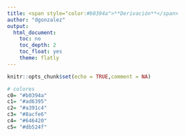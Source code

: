 ```yaml
---
title: <span style="color:#b0394a">**Derivación**</span> 
author: "dgonzalez"
output:
  html_document:
    toc: no
    toc_depth: 2
    toc_float: yes
    theme: flatly
---
```


```r
knitr::opts_chunk$set(echo = TRUE,comment = NA)

# colores
c0= "#b0394a"
c1= "#ad6395"
c2= "#a391c4"
c3= "#8acfe6"
c4= "#646420"
c5= "#db524f"

```


<br/><br/>

